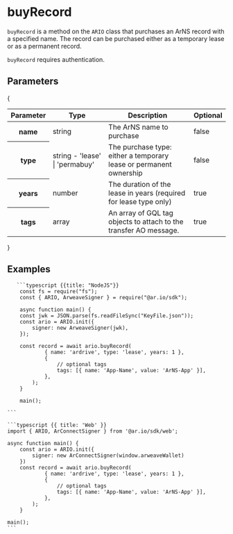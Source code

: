 
<HeroPattern />

# buyRecord

`buyRecord` is a method on the `ARIO` class that purchases an ArNS record with a specified name. The record can be purchased either as a temporary lease or as a permanent record.

`buyRecord` requires authentication.

## Parameters

{

<div style={{ textAlign: 'center' }}>
  <table className="inline-table">
    <thead>
      <tr>
        <th>Parameter</th>
        <th>Type</th>
        <th>Description</th>
        <th>Optional</th>
      </tr>
    </thead>
    <tbody>
      <tr>
        <th>name</th>
        <td>string</td>
        <td>The ArNS name to purchase</td>
        <td>false</td>
      </tr>
      <tr>
        <th>type</th>
        <td>string - 'lease' | 'permabuy'</td>
        <td>The purchase type: either a temporary lease or permanent ownership</td>
        <td>false</td>
      </tr>
      <tr>
        <th>years</th>
        <td>number</td>
        <td>The duration of the lease in years (required for lease type only)</td>
        <td>true</td>
      </tr>
      <tr>
        <th>tags</th>
        <td>array</td>
        <td>
          An array of GQL tag objects to attach to the transfer AO message.
        </td>
        <td>true</td>
      </tr>
    </tbody>
  </table>
</div>
}

## Examples

<CodeGroup title="buyRecord">

       ```typescript {{title: "NodeJS"}}
        const fs = require("fs");
        const { ARIO, ArweaveSigner } = require("@ar.io/sdk");

        async function main() {
        const jwk = JSON.parse(fs.readFileSync("KeyFile.json"));
        const ario = ARIO.init({
            signer: new ArweaveSigner(jwk),
        });

        const record = await ario.buyRecord(
                { name: 'ardrive', type: 'lease', years: 1 },
                {
                    // optional tags
                    tags: [{ name: 'App-Name', value: 'ArNS-App' }],
                },
            );
        }

        main();

    ```

    ```typescript {{ title: 'Web' }}
    import { ARIO, ArConnectSigner } from '@ar.io/sdk/web';

    async function main() {
        const ario = ARIO.init({
            signer: new ArConnectSigner(window.arweaveWallet)
        })
        const record = await ario.buyRecord(
                { name: 'ardrive', type: 'lease', years: 1 },
                {
                    // optional tags
                    tags: [{ name: 'App-Name', value: 'ArNS-App' }],
                },
            );
        }

    main();
    ```

</CodeGroup>

